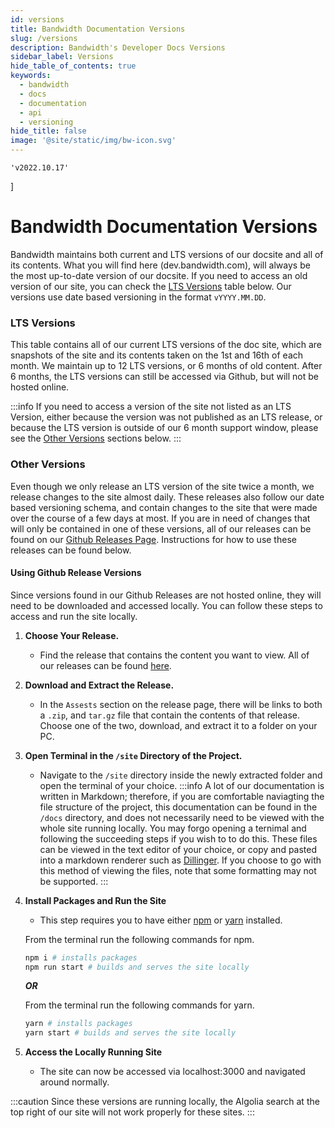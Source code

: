 ```yaml
---
id: versions
title: Bandwidth Documentation Versions
slug: /versions
description: Bandwidth's Developer Docs Versions
sidebar_label: Versions
hide_table_of_contents: true
keywords:
  - bandwidth
  - docs
  - documentation
  - api
  - versioning
hide_title: false
image: '@site/static/img/bw-icon.svg'
---
```



    'v2022.10.17'
]

# Bandwidth Documentation Versions

Bandwidth maintains both current and LTS versions of our docsite and all of its contents.
What you will find here (dev.bandwidth.com), will always be the most up-to-date version of our docsite.
If you need to access an old version of our site, you can check the [LTS Versions](#lts-versions) table below.
Our versions use date based versioning in the format `vYYYY.MM.DD`.

### LTS Versions

This table contains all of our current LTS versions of the doc site, which are snapshots of the site and its contents taken on the 1st and 16th of each month.
We maintain up to 12 LTS versions, or 6 months of old content. After 6 months, the LTS versions can still be accessed via Github, but will not be hosted online.

<LTSVersions versions={versions}/>

:::info
If you need to access a version of the site not listed as an LTS Version, either because the version was not published as an LTS release,
or because the LTS version is outside of our 6 month support window, please see the [Other Versions](#other-versions) sections below.
:::

### Other Versions

Even though we only release an LTS version of the site twice a month, we release changes to the site almost daily.
These releases also follow our date based versioning schema, and contain changes to the site that were made over the course of a few days at most.
If you are in need of changes that will only be contained in one of these versions, all of our releases can be found on our [Github Releases Page](https://github.com/Bandwidth/api-docs/releases).
Instructions for how to use these releases can be found below.

#### Using Github Release Versions

Since versions found in our Github Releases are not hosted online, they will need to be downloaded and accessed locally.
You can follow these steps to access and run the site locally.

1. **Choose Your Release.**
    * Find the release that contains the content you want to view. All of our releases can be found [here](https://github.com/Bandwidth/api-docs/releases).

2. **Download and Extract the Release.**
    * In the `Assests` section on the release page, there will be links to both a `.zip`, and `tar.gz` file that contain the contents of that release.
    Choose one of the two, download, and extract it to a folder on your PC.

3. **Open Terminal in the `/site` Directory of the Project.**
    * Navigate to the `/site` directory inside the newly extracted folder and open the terminal of your choice.
    :::info
    A lot of our documentation is written in Markdown; therefore, if you are comfortable naviagting the file structure of the project,
    this documentation can be found in the `/docs` directory, and does not necessarily need to be viewed with the whole site running locally.
    You may forgo opening a ternimal and following the succeeding steps if you wish to to do this.
    These files can be viewed in the text editor of your choice, or copy and pasted into a markdown renderer such as [Dillinger](https://dillinger.io/).
    If you choose to go with this method of viewing the files, note that some formatting may not be supported.
    :::

4. **Install Packages and Run the Site**
    * This step requires you to have either [npm](https://www.npmjs.com/) or [yarn](https://yarnpkg.com/) installed.
    
    From the terminal run the following commands for npm.
    ```bash
    npm i # installs packages
    npm run start # builds and serves the site locally
    ```

    **_OR_**

    From the terminal run the following commands for yarn.
    ```bash
    yarn # installs packages
    yarn start # builds and serves the site locally
    ```

5. **Access the Locally Running Site**
    * The site can now be accessed via localhost:3000 and navigated around normally.

:::caution
Since these versions are running locally, the Algolia search at the top right of our site will not work properly for these sites.
:::
